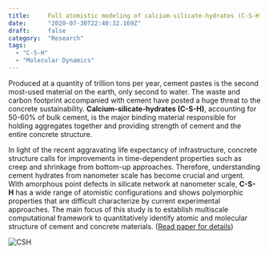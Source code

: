 ```yaml
---
title:     Full atomistic modeling of calcium-silicate-hydrates (C-S-H)
date:      "2020-07-30T22:40:32.169Z"
draft:     false
category:  "Research"
tags:
  - "C-S-H"
  - "Molecular Dynamics"
---
```



Produced at a quantity of trillion tons per year, cement pastes is the second most-used material on the earth, only second to water. The waste and carbon footprint accompanied with cement have posted a huge threat to the concrete sustainability. **Calcium-silicate-hydrates (C-S-H)**, accounting for 50-60% of bulk cement, is the major binding material responsible for holding aggregates together and providing strength of cement and the entire concrete structure.

In light of the recent aggravating life expectancy of infrastructure, concrete structure calls for improvements in time-dependent properties such as creep and shrinkage from bottom-up approaches. Therefore, understanding cement hydrates from nanometer scale has become crucial and urgent. With amorphous point defects in silicate network at nanometer scale, **C-S-H** has a wide range of atomistic configurations and shows polymorphic properties that are difficult characterize by current experimental approaches. The main focus of this study is to establish multiscale computational framework to quantitatively identify atomic and molecular structure of cement and concrete materials. ([Read paper for details](https://github.com/Chiang-Yuan/Portfolio/raw/master/content/publication/CSH_preprint_CCR.pdf))


![CSH](../research/csh.jpg)

